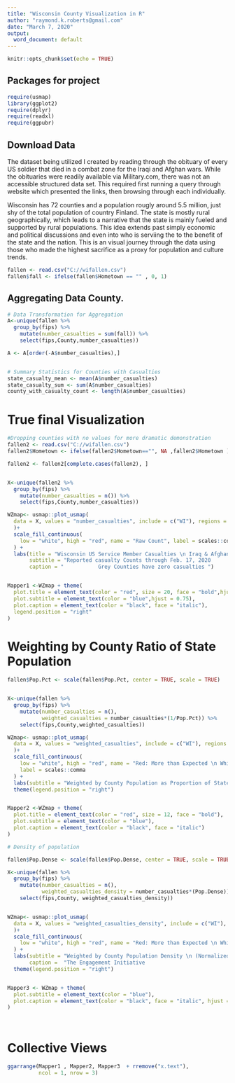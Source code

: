 ```yaml
---
title: "Wisconsin County Visualization in R"
author: "raymond.k.roberts@gmail.com"
date: "March 7, 2020"
output:
  word_document: default
---
```


```r
knitr::opts_chunk$set(echo = TRUE)
```

## Packages for project

```r
require(usmap)
library(ggplot2)
require(dplyr)
require(readxl)
require(ggpubr)
```

## Download Data

The dataset being utilized I created by reading through the obituary of every US soldier that died in a combat zone for the Iraqi and Afghan wars. While the obituaries were readily available via Military.com, there was not an accessible structured data set. This required first running a query through website which presented the links, then browsing through each individually. 

Wisconsin has 72 counties and a population rougly around 5.5 million, just shy of the total population of country Finland. The state is mostly rural geographically, which leads to a narrative that the state is mainly fueled and supported by rural populations. This idea extends past simply economic and political discussions and even into who is serviing the to the benefit of the state and the nation. This is an visual journey through the data using those who made the highest sacrifice as a proxy for population and culture trends. 


```r

fallen <- read.csv("C://wifallen.csv")
fallen$fall <- ifelse(fallen$Hometown == "" , 0, 1)

```
## Aggregating Data County. 

```r

# Data Transformation for Aggregation
A<-unique(fallen %>%
  group_by(fips) %>%
    mutate(number_casualties = sum(fall)) %>%
    select(fips,County,number_casualties))

A <- A[order(-A$number_casualties),]


# Summary Statistics for Counties with Casualties
state_casualty_mean <- mean(A$number_casualties)
state_casualty_sum <- sum(A$number_casualties)
county_with_casualty_count <- length(A$number_casualties)


```


# True final Visualization

```r

#Dropping counties with no values for more dramatic demonstration
fallen2 <- read.csv("C://wifallen.csv") 
fallen2$Hometown <- ifelse(fallen2$Hometown=="", NA ,fallen2$Hometown )

fallen2 <- fallen2[complete.cases(fallen2), ]


X<-unique(fallen2 %>%
  group_by(fips) %>%
    mutate(number_casualties = n()) %>%
    select(fips,County,number_casualties))

WZmap<- usmap::plot_usmap(
  data = X, values = "number_casualties", include = c("WI"), regions = "counties", color = "red"
  )+
  scale_fill_continuous(
    low = "white", high = "red", name = "Raw Count", label = scales::comma
  ) + 
  labs(title = "Wisconsin US Service Member Casualties \n Iraq & Afghanistan", 
       subtitle = "Reported casualty Counts through Feb. 17, 2020               .",
       caption = "           Grey Counties have zero casualties ")


Mapper1 <-WZmap + theme(
  plot.title = element_text(color = "red", size = 20, face = "bold",hjust = 0.45, vjust=2.12),
  plot.subtitle = element_text(color = "blue",hjust = 0.75),
  plot.caption = element_text(color = "black", face = "italic"),
  legend.position = "right"
)

```


# Weighting by County Ratio of State Population
```r

fallen$Pop.Pct <- scale(fallen$Pop.Pct, center = TRUE, scale = TRUE)


X<-unique(fallen %>%
  group_by(fips) %>%
    mutate(number_casualties = n(),
           weighted_casualties = number_casualties*(1/Pop.Pct)) %>%
    select(fips,County,weighted_casualties))

WZmap<- usmap::plot_usmap(
  data = X, values = "weighted_casualties", include = c("WI"), regions = "counties", color = "red"
  )+
  scale_fill_continuous(
    low = "white", high = "red", name = "Red: More than Expected \n White: Fewer than Expected", 
    label = scales::comma
  ) + 
  labs(subtitle = "Weighted by County Population as Proportion of State Population\n (Normalized)") +
  theme(legend.position = "right")


Mapper2 <-WZmap + theme(
  plot.title = element_text(color = "red", size = 12, face = "bold"),
  plot.subtitle = element_text(color = "blue"),
  plot.caption = element_text(color = "black", face = "italic")
)


```

```r

# Density of population

fallen$Pop.Dense <- scale(fallen$Pop.Dense, center = TRUE, scale = TRUE)

X<-unique(fallen %>%
  group_by(fips) %>%
    mutate(number_casualties = n(),
           weighted_casualties_density = number_casualties*(Pop.Dense)) %>%
    select(fips,County, weighted_casualties_density))


WZmap<- usmap::plot_usmap(
  data = X, values = "weighted_casualties_density", include = c("WI"), regions = "counties", color = "red"
  )+
  scale_fill_continuous(
    low = "white", high = "red", name = "Red: More than Expected \n White: Fewer than Expected ",label = scales::comma
  ) + 
  labs(subtitle = "Weighted by County Population Density \n (Normalized)",
       caption =  "The Engagement Initiative                            creator: raymond.k.roberts@gmail.com.") +
  theme(legend.position = "right")


Mapper3 <- WZmap + theme(
  plot.subtitle = element_text(color = "blue"),
  plot.caption = element_text(color = "black", face = "italic", hjust = -0.15)
)




```


# Collective Views

```r

ggarrange(Mapper1 , Mapper2, Mapper3  + rremove("x.text"), 
          ncol = 1, nrow = 3)


```


















